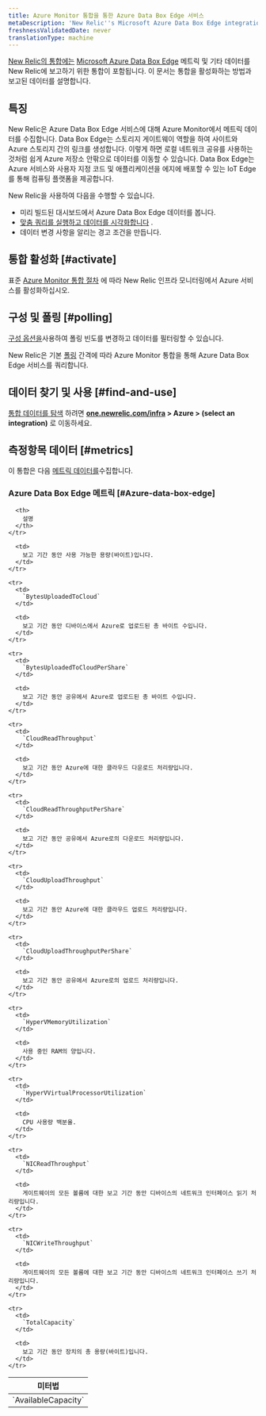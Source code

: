 ```yaml
---
title: Azure Monitor 통합을 통한 Azure Data Box Edge 서비스
metaDescription: 'New Relic''s Microsoft Azure Data Box Edge integration: what data it reports and how to enable it.'
freshnessValidatedDate: never
translationType: machine
---
```


[New Relic의 통합에는](/docs/infrastructure/integrations-getting-started/getting-started/introduction-infrastructure-integrations) [Microsoft Azure Data Box Edge](https://azure.microsoft.com/en-us/updates/announcing-azure-data-box-edge/) 메트릭 및 기타 데이터를 New Relic에 보고하기 위한 통합이 포함됩니다. 이 문서는 통합을 활성화하는 방법과 보고된 데이터를 설명합니다.

## 특징

New Relic은 Azure Data Box Edge 서비스에 대해 Azure Monitor에서 메트릭 데이터를 수집합니다. Data Box Edge는 스토리지 게이트웨이 역할을 하여 사이트와 Azure 스토리지 간의 링크를 생성합니다. 이렇게 하면 로컬 네트워크 공유를 사용하는 것처럼 쉽게 Azure 저장소 안팎으로 데이터를 이동할 수 있습니다. Data Box Edge는 Azure 서비스와 사용자 지정 코드 및 애플리케이션을 에지에 배포할 수 있는 IoT Edge를 통해 컴퓨팅 플랫폼을 제공합니다.

New Relic을 사용하여 다음을 수행할 수 있습니다.

* 미리 빌드된 대시보드에서 Azure Data Box Edge 데이터를 봅니다.
* [맞춤 쿼리를 실행하고 데이터를 시각화합니다](/docs/infrastructure/integrations-getting-started/getting-started/use-integration-data-new-relic-insights) .
* 데이터 변경 사항을 알리는 경고 조건을 만듭니다.

## 통합 활성화 [#activate]

표준 [Azure Monitor 통합 절차](/docs/infrastructure/microsoft-azure-integrations/azure-integrations-list/azure-monitor) 에 따라 New Relic 인프라 모니터링에서 Azure 서비스를 활성화하십시오.

## 구성 및 폴링 [#polling]

[구성 옵션을](/docs/infrastructure/microsoft-azure-integrations/azure-integrations-list/azure-monitor/#settings)사용하여 폴링 빈도를 변경하고 데이터를 필터링할 수 있습니다.

New Relic은 기본 [폴링](/docs/infrastructure/microsoft-azure-integrations/azure-integrations-list/azure-monitor/#settings) 간격에 따라 Azure Monitor 통합을 통해 Azure Data Box Edge 서비스를 쿼리합니다.

## 데이터 찾기 및 사용 [#find-and-use]

[통합 데이터를 탐색](/docs/infrastructure/integrations/find-use-infrastructure-integration-data) 하려면 <DNT>**[one.newrelic.com/infra](https://one.newrelic.com/infra) > Azure > (select an integration)**</DNT> 로 이동하세요.

## 측정항목 데이터 [#metrics]

이 통합은 다음 [메트릭 데이터를](/docs/infrastructure/integrations-getting-started/getting-started/understand-integration-data-data-types#metric)수집합니다.

### Azure Data Box Edge 메트릭 [#Azure-data-box-edge]

<table>
  <thead>
    <tr>
      <th style={{ width: "300px" }}>
        미터법
      </th>

      <th>
        설명
      </th>
    </tr>
  </thead>

  <tbody>
    <tr>
      <td>
        `AvailableCapacity`
      </td>

      <td>
        보고 기간 동안 사용 가능한 용량(바이트)입니다.
      </td>
    </tr>

    <tr>
      <td>
        `BytesUploadedToCloud`
      </td>

      <td>
        보고 기간 동안 디바이스에서 Azure로 업로드된 총 바이트 수입니다.
      </td>
    </tr>

    <tr>
      <td>
        `BytesUploadedToCloudPerShare`
      </td>

      <td>
        보고 기간 동안 공유에서 Azure로 업로드된 총 바이트 수입니다.
      </td>
    </tr>

    <tr>
      <td>
        `CloudReadThroughput`
      </td>

      <td>
        보고 기간 동안 Azure에 대한 클라우드 다운로드 처리량입니다.
      </td>
    </tr>

    <tr>
      <td>
        `CloudReadThroughputPerShare`
      </td>

      <td>
        보고 기간 동안 공유에서 Azure로의 다운로드 처리량입니다.
      </td>
    </tr>

    <tr>
      <td>
        `CloudUploadThroughput`
      </td>

      <td>
        보고 기간 동안 Azure에 대한 클라우드 업로드 처리량입니다.
      </td>
    </tr>

    <tr>
      <td>
        `CloudUploadThroughputPerShare`
      </td>

      <td>
        보고 기간 동안 공유에서 Azure로의 업로드 처리량입니다.
      </td>
    </tr>

    <tr>
      <td>
        `HyperVMemoryUtilization`
      </td>

      <td>
        사용 중인 RAM의 양입니다.
      </td>
    </tr>

    <tr>
      <td>
        `HyperVVirtualProcessorUtilization`
      </td>

      <td>
        CPU 사용량 백분율.
      </td>
    </tr>

    <tr>
      <td>
        `NICReadThroughput`
      </td>

      <td>
        게이트웨이의 모든 볼륨에 대한 보고 기간 동안 디바이스의 네트워크 인터페이스 읽기 처리량입니다.
      </td>
    </tr>

    <tr>
      <td>
        `NICWriteThroughput`
      </td>

      <td>
        게이트웨이의 모든 볼륨에 대한 보고 기간 동안 디바이스의 네트워크 인터페이스 쓰기 처리량입니다.
      </td>
    </tr>

    <tr>
      <td>
        `TotalCapacity`
      </td>

      <td>
        보고 기간 동안 장치의 총 용량(바이트)입니다.
      </td>
    </tr>
  </tbody>
</table>